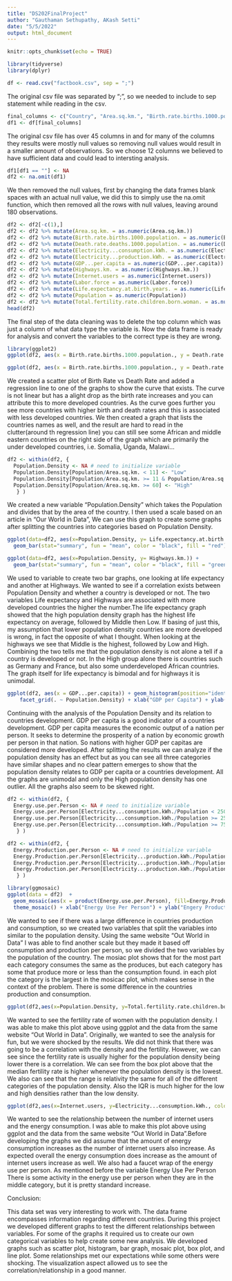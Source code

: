 ```yaml
---
title: "DS202FinalProject"
author: "Gauthaman Sethupathy, AKash Setti"
date: "5/5/2022"
output: html_document
---
```


```r
knitr::opts_chunk$set(echo = TRUE)
```

```r
library(tidyverse)
library(dplyr)
```

```r
df <- read.csv("factbook.csv", sep = ";")
```
The original csv file was separated by ";", so we needed to include to sep statement while reading in the csv.
```r
final_columns <- c("Country", "Area.sq.km.", "Birth.rate.births.1000.population.","Death.rate.deaths.1000.population.", "Electricity...consumption.kWh.","Electricity...production.kWh.", "GDP...per.capita", "Highways.km.", "Internet.users", "Labor.force", "Life.expectancy.at.birth.years.", "Population", "Total.fertility.rate.children.born.woman.")
df1 <- df[final_columns]
```
The original csv file has over 45 columns in and for many of the columns they results were mostly null values so removing null values would result in a smaller amount of observations. So we choose 12 columns we believed to have sufficient data and could lead to intersting analysis.
```r
df1[df1 == ""] <- NA
df2 <- na.omit(df1)
```
We then removed the null values, first by changing the data frames blank spaces with an actual null value, we did this to simply use the na.omit function, which then removed all the rows with null values, leaving around 180 observations.

```r
df2 <- df2[-c(1),]
df2 <- df2 %>% mutate(Area.sq.km. = as.numeric(Area.sq.km.))
df2 <- df2 %>% mutate(Birth.rate.births.1000.population. = as.numeric(Birth.rate.births.1000.population.))
df2 <- df2 %>% mutate(Death.rate.deaths.1000.population. = as.numeric(Death.rate.deaths.1000.population.))
df2 <- df2 %>% mutate(Electricity...consumption.kWh. = as.numeric(Electricity...consumption.kWh.))
df2 <- df2 %>% mutate(Electricity...production.kWh. = as.numeric(Electricity...production.kWh.))
df2 <- df2 %>% mutate(GDP...per.capita = as.numeric(GDP...per.capita))
df2 <- df2 %>% mutate(Highways.km. = as.numeric(Highways.km.))
df2 <- df2 %>% mutate(Internet.users = as.numeric(Internet.users))
df2 <- df2 %>% mutate(Labor.force = as.numeric(Labor.force))
df2 <- df2 %>% mutate(Life.expectancy.at.birth.years. = as.numeric(Life.expectancy.at.birth.years.))
df2 <- df2 %>% mutate(Population = as.numeric(Population))
df2 <- df2 %>% mutate(Total.fertility.rate.children.born.woman. = as.numeric(Total.fertility.rate.children.born.woman.))
head(df2)
```
The final step of the data cleaning was to delete the top column which was just a column of what data type the variable is. Now the data frame is ready for analysis and convert the variables to the correct type is they are wrong. 

```r
library(ggplot2)
ggplot(df2, aes(x = Birth.rate.births.1000.population., y = Death.rate.deaths.1000.population.)) + geom_point() + geom_smooth() + xlab("Birth Rate") + ylab("Death Rate") + ggtitle("Birth Rate vs Death Rate per Country")

ggplot(df2, aes(x = Birth.rate.births.1000.population., y = Death.rate.deaths.1000.population.)) + geom_point() + geom_text(label = df2$Country) + xlab("Birth Rate") + ylab("Death Rate") + ggtitle("Birth Rate vs Death Rate per Country")
```
We created a scatter plot of Birth Rate vs Death Rate and added a regression line to one of the graphs to show the curve that exists. The curve is not linear but has a alight drop as the birth rate increases and you can attribute this to more developed countries. As the curve goes further you see more countries with higher birth and death rates and this is associated with less developed countries. We then created a graph that lists the countries names as well, and the result are hard to read in the clutter(around th regression line) you can still see some African and middle eastern countries on the right side of the graph which are primarily the under developed countries, i.e. Somalia, Uganda, Malawi...
```r
df2 <- within(df2, {   
  Population.Density <- NA # need to initialize variable
  Population.Density[Population/Area.sq.km. < 11] <- "Low"
  Population.Density[Population/Area.sq.km. >= 11 & Population/Area.sq.km. < 60] <- "Middle"
  Population.Density[Population/Area.sq.km. >= 60] <- "High"
   } )
```
We created a new variable "Population.Density" which takes the Population and divides that by the area of the country. I then used a scale based on an article in "Our World in Data", We can use this graph to create some graphs after splitting the countries into categories based on Population Density.

```r
ggplot(data=df2, aes(x=Population.Density, y= Life.expectancy.at.birth.years.)) +
  geom_bar(stat="summary", fun = "mean", color = "black", fill = "red") + xlab("Population Density Group") + ylab("Life Expectancy") + ggtitle("Population Density Groups vs Life Expectancy")

ggplot(data=df2, aes(x=Population.Density, y= Highways.km.)) +
  geom_bar(stat="summary", fun = "mean", color = "black", fill = "green")+ xlab("Population Density Group") + ylab("Highways") + ggtitle("Population Density Groups vs Highways")
```
We used to variable to create two bar graphs, one looking at life expectancy and another at Highways. We wanted to see if a correlation exists between Population Density and whether a country is developed or not. The two variables Life expectancy and Highways are associated with more developed countries the higher the number.The life expectancy graph showed that the high population density graph has the highest life expectancy on average, followed by Middle then Low. If basing of just this, my assumption that lower population density countries are more developed is wrong, in fact the opposite of what I thought. When looking at the highways we see that Middle is the highest, followed by Low and High. Combining the two tells me that the population density is not alone a tell if a country is developed or not. In the High group alone there is countries such as Germany and France, but also some underdeveloped African countries. The graph itself for life expectancy is bimodal and for highways it is unimodal.

```r
ggplot(df2, aes(x = GDP...per.capita)) + geom_histogram(position="identity", colour="grey40",fill = "green", alpha=0.2, bins = 10) +
    facet_grid(. ~ Population.Density) + xlab("GDP per Capita") + ylab("Count") + ggtitle("GDP per Capita Split by Population Density")
```
Continuing with the analysis of the Population Density and its relation to countries development. GDP per capita is a good indicator of a countries development. GDP per capita measures the economic output of a nation per person. It seeks to determine the prosperity of a nation by economic growth per person in that nation. So nations with higher GDP per capitas are considered more developed. After splitting the results we can analyze if the population density has an effect but as you can see all three categories have similar shapes and no clear pattern emerges to show that the population density relates to GDP per capita or a countries development. All the graphs are unimodal and only the High population density has one outlier. All the graphs also seem to be skewed right.

```r
df2 <- within(df2, {   
  Energy.use.per.Person <- NA # need to initialize variable
  Energy.use.per.Person[Electricity...consumption.kWh./Population < 2500] <- "Low"
  Energy.use.per.Person[Electricity...consumption.kWh./Population >= 2500 & Electricity...consumption.kWh./Population < 7500] <- "Middle"
  Energy.use.per.Person[Electricity...consumption.kWh./Population >= 7500] <- "High"
   } )

df2 <- within(df2, {   
  Energy.Production.per.Person <- NA # need to initialize variable
  Energy.Production.per.Person[Electricity...production.kWh./Population < 2500] <- "Low"
  Energy.Production.per.Person[Electricity...production.kWh./Population >= 2500 & Electricity...production.kWh./Population < 10000] <- "Middle"
  Energy.Production.per.Person[Electricity...production.kWh./Population >= 7500] <- "High"
   } )
```

```r
library(ggmosaic)
ggplot(data = df2)  +
  geom_mosaic(aes(x = product(Energy.use.per.Person), fill=Energy.Production.per.Person)) +
  theme_mosaic() + xlab("Energy Use Per Person") + ylab("Engery Production per Person") + ggtitle("Mosiac Plot of Energy Production vs Consumption")
```
We wanted to see if there was a large difference in countries production and consumption, so we created two variables that split the variables into similar to the population density. Using the same website "Out World in Data" I was able to find another scale but they made it based off consumption and production per person, so we divided the two variables by the population of the country. The mosiac plot shows that for the most part each category consumes the same as the produces, but each category has some that produce more or less than the consumption found. in each plot the category is the largest in the mosicac plot, which makes sense in the context of the problem. There is some difference in the countries production and consumption.

```r
ggplot(df2,aes(x=Population.Density, y=Total.fertility.rate.children.born.woman., fill=Population.Density)) + geom_boxplot() + xlab("Population Density") + ylab("Total Fertility Rate of Women") + ggtitle("Population Density vs Total Fertility Rate")
```


We wanted to see the fertility rate of women with the population density. I was able to make this plot above using ggplot and the data from the same website "Out World in Data". Originally, we wanted to see the analysis for fun, but we were shocked by the results. We did not think that there was going to be a correlation with the density and the fertility. However, we can see since the fertility rate is usually higher for the population density being lower there is a correlation. We can see from the box plot above that the median fertility rate is higher whenever the population density is the lowest. We also can see that the range is relativity the same for all of the different categories of the population density. Also the IQR is much higher for the low and high densities rather than the low density.



```r
ggplot(df2,aes(x=Internet.users, y=Electricity...consumption.kWh., color=Energy.use.per.Person)) + geom_line() + xlab("Internet Users") + ylab("Energy Consumption") + ggtitle("Internet Users vs Energy Consumption") + facet_wrap(. ~ Energy.use.per.Person)
```


We wanted to see the relationship between the number of internet users and the energy consumption. I was able to make this plot above using ggplot and the data from the same website "Out World in Data".Before developing the graphs we did assume that the amount of energy consumption increases as the number of internet users also increase. As expected overall the energy consumption does increase as the amount of internet users increase as well. We also had a faucet wrap of the energy use per person. As mentioned before the variable Energy Use Per Person There is some activity in the energy use per person when they are in the middle category, but it is pretty standard increase. 


Conclusion:

This data set was very interesting to work with. The data frame encompasses information regarding different countries. During this project we developed different graphs to test the different relationships between variables. For some of the graphs it required us to create our own categorical variables to help create some new analysis. We developed graphs such as scatter plot, histogram, bar graph, mosaic plot, box plot, and line plot. Some relationships met our expectations while some others were shocking. The visualization aspect allowed us to see the correlation/relationship in a good manner.




